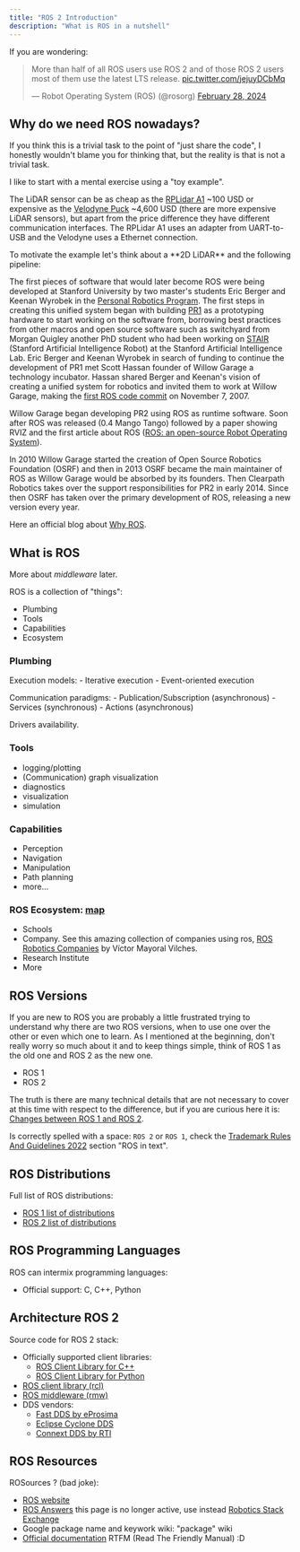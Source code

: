 ```yaml
---
title: "ROS 2 Introduction"
description: "What is ROS in a nutshell"
---
```


<Presentation>

<Slide>
If you are wondering:

<Important
    note="Do I need to learn to ROS 1 to be able to learn ROS 2 (or vice versa), the answer is NO. (what? you expected a more elaborated answer?... I'm too lazy to write it down)"
/>

<div class="flex justify-center mt-4">
<blockquote class="twitter-tweet" data-conversation="none" data-theme="dark"><p lang="en" dir="ltr">More than half of all ROS users use ROS 2 and of those ROS 2 users most of them use the latest LTS release. <a href="https://t.co/jejuyDCbMq">pic.twitter.com/jejuyDCbMq</a></p>&mdash; Robot Operating System (ROS) (@rosorg) <a href="https://twitter.com/rosorg/status/1762921729171620048?ref_src=twsrc%5Etfw">February 28, 2024</a></blockquote> <script async src="https://platform.twitter.com/widgets.js" charset="utf-8"></script>
</div>

</Slide>

## Why do we need ROS nowadays?

<Slide>
<Think
    note="Imagine that it is around the year 2007, and that are many research laboratories in the area of robotics, each one of them with its own robots and each robot with its own particularities. How can you share code between researchers without reinventing the wheel (minimize code rewrite)?"
/>
</Slide>

If you think this is a trivial task to the point of "just share the code", I honestly wouldn't blame you for thinking that, but the reality is that is not a trivial task.

I like to start with a mental exercise using a "toy example".

The LiDAR sensor can be as cheap as the [RPLidar A1](https://www.slamtec.ai/product/slamtec-rplidar-a1/) ~100 USD or expensive as the [Velodyne Puck](https://store.clearpathrobotics.com/products/puck) ~4,600 USD (there are more expensive LiDAR sensors), but apart from the price difference they have different communication interfaces. The RPLidar A1 uses an adapter from UART-to-USB and the Velodyne uses a Ethernet connection.

<Slide centered>
To motivate the example let's think about a **2D LiDAR** and the following pipeline:

<Drawio
    file="ros.drawio"
    page="0"
    description="A toy example"
/>
</Slide>

</Presentation>

The first pieces of software that would later become ROS were being developed at Stanford University by two master's students Eric Berger and Keenan Wyrobek in the [Personal Robotics Program](http://personalrobotics.stanford.edu/). The first steps in creating this unified system began with building [PR1](http://personalrobotics.stanford.edu/ICRA-2008-kaw-v17.pdf) as a prototyping hardware to start working on the software from, borrowing best practices from other macros and open source software such as switchyard from Morgan Quigley another PhD student who had been working on [STAIR](http://stair.stanford.edu/index.php) (Stanford Artificial Intelligence Robot) at the Stanford Artificial Intelligence Lab. Eric Berger and Keenan Wyrobek in search of funding to continue the development of PR1 met Scott Hassan founder of Willow Garage a technology incubator. Hassan shared Berger and Keenan's vision of creating a unified system for robotics and invited them to work at Willow Garage, making the [first ROS code commit](https://sourceforge.net/p/ros/code/1/log/) on November 7, 2007.

Willow Garage began developing PR2 using ROS as runtime software. Soon after ROS was released (0.4 Mango Tango) followed by a paper showing RVIZ and the first article about ROS ([ROS: an open-source Robot Operating System](http://www.robotics.stanford.edu/~ang/papers/icraoss09-ROS.pdf)).

In 2010 Willow Garage started the creation of Open Source Robotics Foundation (OSRF) and then in 2013 OSRF became the main maintainer of ROS as Willow Garage would be absorbed by its founders. Then Clearpath Robotics takes over the support responsibilities for PR2 in early 2014. Since then OSRF has taken over the primary development of ROS, releasing a new version every year.

Here an official blog about [Why ROS](https://www.ros.org/blog/why-ros/).

## What is ROS 

<Definition
term="Robot Operating System (ROS)"
definition="Is an open source *middleware* suit, and although ROS is not an operating system it has hardware abstraction functions, low-level device control, inter-process communication, package management, network communication and a wide range of macros, making it a flexible framework for robot software development, with a collection of tools, libraries and conventions that adapt to a wide variety of robotic platforms, with the aim of simplifying the task of creating complex and robust robotic systems."
source="Official ROS website"
link="https://www.ros.org"
/>

More about *middleware* later.

ROS is a collection of "things":
- Plumbing
- Tools
- Capabilities
- Ecosystem

### Plumbing

Execution models:
    - Iterative execution
    - Event-oriented execution

Communication paradigms:
    - Publication/Subscription (asynchronous)
    - Services (synchronous)
    - Actions (asynchronous)

Drivers availability.

### Tools

- logging/plotting
- (Communication) graph visualization
- diagnostics
- visualization
- simulation

### Capabilities

- Perception
- Navigation
- Manipulation
- Path planning
- more...

### ROS Ecosystem: [map](http://metrorobots.com/rosmap.html)

- Schools
- Company. See this amazing collection of companies using ros, [ROS Robotics Companies](https://github.com/vmayoral/ros-robotics-companies) by Víctor Mayoral Vilches.
- Research Institute
- More

## ROS Versions

If you are new to ROS you are probably a little frustrated trying to understand why there are two ROS versions, when to use one over the other or even which one to learn. As I mentioned at the beginning, don't really worry so much about it and to keep things simple, think of ROS 1 as the old one and ROS 2 as the new one.
- ROS 1
- ROS 2

The truth is there are many technical details that are not necessary to cover at this time with respect to the difference, but if you are curious here it is: [Changes between ROS 1 and ROS 2](https://design.ros2.org/articles/changes.html).

Is correctly spelled with a space: `ROS 2` or `ROS 1`, check the [Trademark Rules And Guidelines 2022](https://www.ros.org/imgs/TrademarkRulesAndGuidelines2022.pdf) section "ROS in text".

## ROS Distributions 

<Definition
    term="ROS distribution, or just ROS distro"
    definition="A ROS distribution is a **versioned** set of ROS **packages**."
    source="Distributions | Official documentation."
    link="https://docs.ros.org/en/humble/Releases.html"
/>

<Drawio
    file="ros.drawio"
    page="5"
    description="The concept of ROS Distributions"
/>

Full list of ROS distributions:
- [ROS 1 list of distributions](https://wiki.ros.org/Distributions)
- [ROS 2 list of distributions](https://docs.ros.org/en/humble/Releases.html)


## ROS Programming Languages

<Important
    note="Nope, ROS is NOT a programming language."
/>

ROS can intermix programming languages:
- Official support: C, C++, Python

## Architecture ROS 2

<Drawio
    file="ros.drawio"
    page="4"
    description="Architecture ROS 1 vs. ROS 2."
/>

Source code for ROS 2 stack:
- Officially supported client libraries:
    - [ROS Client Library for C++](https://github.com/ros2/rclcpp)
    - [ROS Client Library for Python](https://github.com/ros2/rclpy)
- [ROS client library (rcl)](https://github.com/ros2/rcl)
- [ROS middleware (rmw)](https://github.com/ros2/rmw)
- DDS vendors:
    - [Fast DDS by eProsima](https://github.com/ros2/rmw_fastrtps)
    - [Eclipse Cyclone DDS](https://github.com/ros2/rmw_cyclonedds)
    - [Connext DDS by RTI](https://github.com/ros2/rmw_connextdds)


## ROS Resources

ROSources ? (bad joke):
- [ROS website](https://www.ros.org/)
- [ROS Answers](https://answers.ros.org/) this page is no longer active, use instead [Robotics Stack Exchange](https://robotics.stackexchange.com/)
- Google package name and keywork wiki: "package" wiki
- [Official documentation](https://docs.ros.org/) RTFM (Read The Friendly Manual) :D
